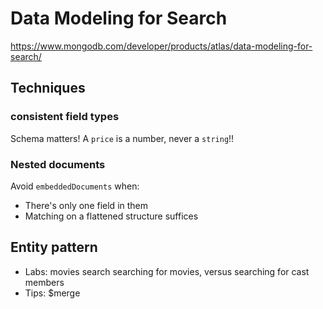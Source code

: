 # Data Modeling for Search

https://www.mongodb.com/developer/products/atlas/data-modeling-for-search/

## Techniques

### consistent field types

Schema matters!  A `price` is a number, never a `string`!!

### Nested documents

Avoid `embeddedDocuments` when:
* There's only one field in them
* Matching on a flattened structure suffices

## Entity pattern
  * Labs: movies search searching for movies, versus searching for cast members
  * Tips: $merge
